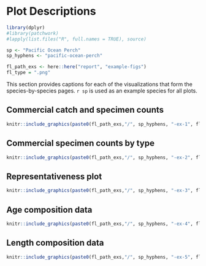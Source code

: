 \clearpage

# Plot Descriptions {#sec:plot-descriptions}

```r

library(dplyr)
#library(patchwork)
#lapply(list.files("R", full.names = TRUE), source)

sp <- "Pacific Ocean Perch"
sp_hyphens <- "pacific-ocean-perch"

fl_path_exs <- here::here("report", "example-figs")
fl_type = ".png"

```

This section provides captions for each of the visualizations that form the species-by-species pages.
`r sp` is used as an example species for all plots.

## Commercial catch and specimen counts

```r

knitr::include_graphics(paste0(fl_path_exs,"/", sp_hyphens, "-ex-1", fl_type))

```

\clearpage

## Commercial specimen counts by type {#sec:bio-samples}

```r

knitr::include_graphics(paste0(fl_path_exs,"/", sp_hyphens, "-ex-2", fl_type))

```

\clearpage

## Representativeness plot

```r

knitr::include_graphics(paste0(fl_path_exs,"/", sp_hyphens, "-ex-3", fl_type))

```

\clearpage

## Age composition data

```r

knitr::include_graphics(paste0(fl_path_exs,"/", sp_hyphens, "-ex-4", fl_type))

```

\clearpage

## Length composition data

```r

knitr::include_graphics(paste0(fl_path_exs,"/", sp_hyphens, "-ex-5", fl_type))
  
```

\clearpage

